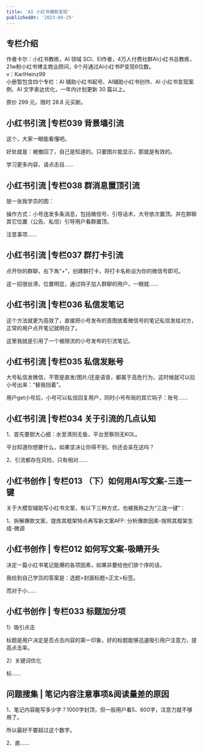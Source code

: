 ```yaml
---
title: 'AI 小红书爆款变现'
publishedAt: '2023-09-25'
---
```


## 专栏介绍

作者卡尔：小红书教练，AI 领域 SCI、EI作者，4万人付费社群AI小红书总教练，21w粉小红书博主商业顾问，6个月通过AI小红书IP变现6位数。   
v：KarlHeinz99  
小册暂包含四个专栏：AI 辅助小红书起号、AI辅助小红书创作、AI 小红书变现案例、AI 文字表达优化，一年内计划更新 30 篇以上。  
  
原价 299 元，限时 28.8 元买断。

## 小红书引流 |专栏039 背景墙引流
这个，大家一眼能看懂吧。

好处就是：被撤回了，自己是知道的。只要图片能显示，那就是有效的。

学习更多内容，请点击目......

## 小红书引流 |专栏038  群消息置顶引流
放一张我学员的图：

操作方式：小号连发多条消息，包括微信号、引导话术，大号依次置顶。并在群聊其它位置（公告、私信）引导用户看群置顶。

注意事项......

## 小红书引流 |专栏037 群打卡引流
点开你的群聊，右下角“+”，创建群打卡，将打卡名称设为你的微信号即可。

这一招很丝滑，位置明显，通过钩子加入群聊的用户，一眼就......

## 小红书引流 |专栏036 私信发笔记
这个方法就更为高效了，直接把小号发布的首图放着微信号的笔记私信发给对方，正常的用户点开笔记就明白了。

这里我就是引用了一个被限流的小号发布的引流笔记。



## 小红书引流 |专栏035 私信发账号
大号私信发微信，不管是直发/图片/还是语音，都属于高危行为，这时候就可以拉小号出来：“替我挡着”。

用户get小号后，小号可以私信回复用户，同时小号布局的其它钩子：账号......

## 小红书引流 |专栏034 关于引流的几点认知
1、首先要胆大心细：水至清则无鱼，平台至察则无KOL。

平台知道你想要什么，如果坚决让你得不到，你还会呆在这吗？

2、引流都存在风险，只有相对......

## 小红书创作 | 专栏013 （下）如何用AI写文案-三连一键
关于大模型辅助写小红书文案，有以下三种方式，也被我称之为“三连一键”：

1、拆解爆款文案，提炼其框架特点再写新文案AFF: 分析爆款因素-按照其框架生成-微调

## 小红书创作 | 专栏012 如何写文案-吸睛开头
决定一篇小红书笔记能爆的各项因素，如果非要给他们排个序的话，

我给到自己学员的答案是：选题>封面标题>正文>标签。

而对于小......

## 小红书创作 | 专栏033 标题加分项
1）吸引点击

标题是用户决定是否点击内容的第一印象，好的标题能够迅速吸引用户注意力，提高点击率。

2）关键词优化

标......

## 问题搜集 | 笔记内容注意事项&amp;阅读量差的原因
1、笔记内容能写多少字？1000字封顶，但一般用户看5、600字，注意力就不够用了。

所以最好不要超过这个数字。

2、直......